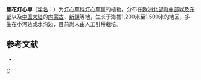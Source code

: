 {{Speciesbox 
| taxon = Juncus ranarius
| authority = Song. et Perr.
}}
'''簇花灯心草'''（[[学名|学名]]：{{lang|la|''Juncus ranarius''}}）为[[灯心草科|灯心草科]][[灯心草属|灯心草属]]的植物。分布在[[欧洲北部和中部以及东部|欧洲北部和中部以及东部]]以及[[中国大陆|中国大陆]]的[[内蒙古|内蒙古]]、[[新疆|新疆]]等地，生长于海拔1,200米至1,500米的地区，多生在小河边或水沟边，目前尚未由人工引种栽培。

== 参考文献 ==
<div class="references-small">
* {{cite web| url =http://www.bioinfo.cn/db05/KmzwSpecies.php?action=view&id=11297| title =簇花灯心草| work =《中国高等植物数据库全库》| publisher =中国科学院微生物研究所| author =昆明植物研究所| accessdate =2009-02-24| deadurl =yes| archiveurl =https://web.archive.org/web/20160305004608/http://www.bioinfo.cn/db05/KmzwSpecies.php?action=view&id=11297| archivedate =2016-03-05}}
</div>
{{Taxonbar|from=Q163206}}

[[Category:灯心草属|C]]


{{植物小作品}}